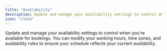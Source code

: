 ```yaml
---
title: "Availability"
description: Update and manage your availability settings to control when you're available for bookings.
icon: "clock"
---
```


Update and manage your availability settings to control when you're available for bookings. You can modify your working hours, time zones, and availability rules to ensure your schedule reflects your current availability.
